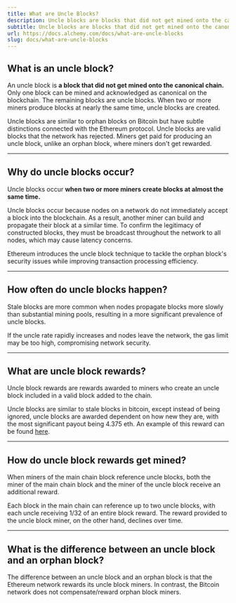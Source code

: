 ```yaml
---
title: What are Uncle Blocks?
description: Uncle blocks are blocks that did not get mined onto the canonical chain. When two or more miners produce blocks at nearly the same time, uncle blocks are created.
subtitle: Uncle blocks are blocks that did not get mined onto the canonical chain. When two or more miners produce blocks at nearly the same time, uncle blocks are created.
url: https://docs.alchemy.com/docs/what-are-uncle-blocks
slug: docs/what-are-uncle-blocks
---
```


## What is an uncle block?

An uncle block is **a block that did not get mined onto the canonical chain.** Only one block can be mined and acknowledged as canonical on the blockchain. The remaining blocks are uncle blocks. When two or more miners produce blocks at nearly the same time, uncle blocks are created.

Uncle blocks are similar to orphan blocks on Bitcoin but have subtle distinctions connected with the Ethereum protocol. Uncle blocks are valid blocks that the network has rejected. Miners get paid for producing an uncle block, unlike an orphan block, where miners don't get rewarded.

***

## Why do uncle blocks occur?

Uncle blocks occur **when two or more miners create blocks at almost the same time.**

Uncle blocks occur because nodes on a network do not immediately accept a block into the blockchain. As a result, another miner can build and propagate their block at a similar time. To confirm the legitimacy of constructed blocks, they must be broadcast throughout the network to all nodes, which may cause latency concerns.

Ethereum introduces the uncle block technique to tackle the orphan block's security issues while improving transaction processing efficiency.

***

## How often do uncle blocks happen?

Stale blocks are more common when nodes propagate blocks more slowly than substantial mining pools, resulting in a more significant prevalence of uncle blocks.

If the uncle rate rapidly increases and nodes leave the network, the gas limit may be too high, compromising network security.

***

## What are uncle block rewards?

Uncle block rewards are rewards awarded to miners who create an uncle block included in a valid block added to the chain.

Uncle blocks are similar to stale blocks in bitcoin, except instead of being ignored, uncle blocks are awarded dependent on how new they are, with the most significant payout being 4.375 eth. An example of this reward can be found [here](https://etherscan.io/block/1378035).

***

## How do uncle block rewards get mined?

When miners of the main chain block reference uncle blocks, both the miner of the main chain block and the miner of the uncle block receive an additional reward.

Each block in the main chain can reference up to two uncle blocks, with each uncle receiving 1/32 of an entire block reward. The reward provided to the uncle block miner, on the other hand, declines over time.

***

## What is the difference between an uncle block and an orphan block?

The difference between an uncle block and an orphan block is that the Ethereum network rewards its uncle block miners. In contrast, the Bitcoin network does not compensate/reward orphan block miners.
